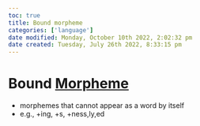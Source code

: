 ```yaml
---
toc: true
title: Bound morpheme
categories: ['language']
date modified: Monday, October 10th 2022, 2:02:32 pm
date created: Tuesday, July 26th 2022, 8:33:15 pm
---
```


# Bound [Morpheme](Morpheme.qmd)
- morphemes that cannot appear as a word by itself
- e.g., +ing, +s, +ness,ly,ed



